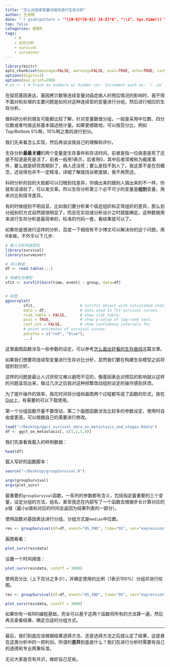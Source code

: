 ```yaml
---
title: "怎么对连续变量分组并进行生存分析"
author: 王诗翔
date: "`r gsub(pattern = "^([0-9]*[0-9]) [A-Z]*$", "\\1", Sys.time())`"
top: false
categories: 极客R
tags:
    - R
    - 生存分析
    - survival
    - survminer
---
```


```r
library(knitr)
opts_chunk$set(message=FALSE, warning=FALSE, eval=TRUE, echo=TRUE, cache=TRUE, fig.path="../images/", dpi = 300)
options(digits=3)
options(max.print=200)
#.ex <- 1 # Track ex numbers w/ hidden var. Increment each ex: `r .ex``r .ex=.ex+1`
```

在探究基因表达、基因拷贝数等连续变量对癌症病人的预后情况的影响时，我不得不面对和处理的主要问题是如何对这种连续型的变量进行分组，然后进行相应的生存分析。

<!-- more -->

做科研分析的朋友可能都比较了解，针对变量数值分组，一般是采用中位数、四分位数或者均值这些基本描述统计量。如果更细致地，可以按百分比，例如Top/Bottom 5%啊，10%啊之类的进行划分。

我们先来看怎么实现，然后再谈谈我自己的理解和评价。

生存分析**最最关键**的两个变量是生存事件和存活时间，前者是指一位病患是死了还是不知道是死是活了，前者一般用1表示，后者用0，其中后者常被称为截尾事件，要么就是研究周期到了，病人还没死；要么是找不到人了。我这里不是在侃概念，述说得也并不一定精准，详细了解就找谷歌度娘，我不再赘述。

科研分析的目的大抵都可以归根到找差异，你搞出来的跟别人搞出来的不一样，你就有话语权了，可以发文章。所以生存分析第三个必不可少的变量是**组别**变量，用来对比和探寻差异。

有的时候组别不明自显，比如我们要分析某个癌症组织和正常组织的差异，那么划分组别的方式自然就很明显了，而且在实验或分析设计之时就能确定。这种数据用来进行生存分析是最简单的，标准的代码一套，看结果就可以了。

如果你是想进行这样的分析，百度一下相信有不少博文可以解决你的这个问题。用R来做，不外乎以下几步:

```R
# 载入分析和画图包
library(survival)
library(survminer)

# 读入数据
df <- read.table(...)

# 构建生存模型
sfit <- survfit(Surv(time, event) ~ group, data=df)


# 绘图
ggsurvplot(
        sfit,                    # survfit object with calculated statistics.
        data = df,               # data used to fit survival curves.
        risk.table = FALSE,      # show risk table.
        pval = TRUE,             # show p-value of log-rank test.
        conf.int = FALSE,        # show confidence intervals for
        # point estimates of survival curves.
        palette = c("red", "blue"),
        ...)

```

这里画图函数涉及一些参数的设定，可以参考[怎么画出好看的生存曲线](https://www.jianshu.com/p/2da8eb255596)这篇文章。

如果我们想要将连续型变量进行生存对比分析，显然我们要在构建生存模型之前将组别划分好。

这样的问题是最让人讨厌却又难以避而不见的，像基因表达对预后的影响就以这样的问题呈现出来，做过几次之后我对这种频繁改动组别设定的操作感到厌烦。

为了提升操作的效率，我花时间将分组和画图两个过程都写成了函数的形式，放在[Gist](https://gist.github.com/ShixiangWang/75ae36de5d1b42c3d4de79986d03e16b)上，有需要的可以下载使用。

第一个分组函数尽量不要改动，第二个画图函数涉及比较多的参数设定，使用时自由度更高，可以根据自己的需要进行修改。


```r
load("~/Desktop/ggct_survival_data_on_metastasis_and_stages.Rdata")
df <- ggct_on_metastasis[, c(1,2,5,6)]
```

我们先查看我载入的样例数据：

```r
head(df)
```


载入写好的函数脚本：

```r
source("~/Desktop/groupSurvival.R")

args(groupSurvival)
args(plot_surv)
```

最重要的`groupSurvival`函数，一系列的参数都有含义，包括指定最重要的三个变量，设定分组的方法，组名，甚至我还在内部写了一个函数去根据步长计算对应的p值（最小p值和对应的时间会返回为结果列表的一部分）。


使用函数对基因表达进行分组，分组方式是`median`中位数。

```r
res <- groupSurvival(df=df, event="OS_IND", time="OS", var="expression",method="median")
```

画图看看：

```r
plot_surv(res$data)

```

设置一个时间阈值：

```r
plot_surv(res$data, cutoff = 3000)

```

使用百分比（上下百分之多少），并确定使用的比例（1表示100%）分组并进行绘图。

```r
res <- groupSurvival(df=df, event="OS_IND", time="OS", var="expression",method="percent", percent = 0.1)

plot_surv(res$data, cutoff = 3000)
```

如果你有一些R的编程基础，完全可以基于这两个函数将所有的方法算一遍，然后再去查看结果，确定合适的分组方式。

***********************************************************

最后，我们到底应该根据结果选择方法、还是选择方法之后就认定了结果，这是悬在这类分析中的一把利剑。所谓的**差异**到底是什么？我们在进行分析时需要有自己的道德和专业两重标准。

无论大家是否有共识，做好自己足矣。
